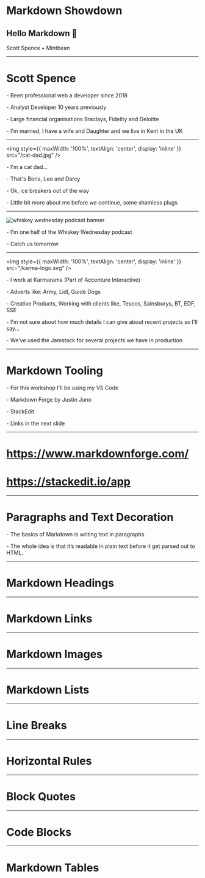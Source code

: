 <SlidePage>
    
<Cover>

# Markdown Showdown

## Hello Markdown 👋

Scott Spence • Mintbean

</Cover>

---

# Scott Spence

<SpeakerNotes>
  <p>- Been professional web a developer since 2018</p>
  <p>- Analyst Developer 10 years previously</p>
  <p>
    - Large financial organisations Braclays, Fidelity and Deloitte
  </p>
  <p>
    - I'm married, I have a wife and Daughter and we live in Kent in
    the UK
  </p>
</SpeakerNotes>

---

<img
  style={{ maxWidth: '100%', textAlign: 'center', display: 'inline' }}
  src="/cat-dad.jpg"
/>

<SpeakerNotes>
  <p>- I'm a cat dad...</p>
  <p>- That's Boris, Leo and Darcy</p>
  <p>- Ok, ice breakers out of the way</p>
  <p>
    - Little bit more about me before we continue, some shamless plugs
  </p>
</SpeakerNotes>

---

<img
  alt="whiskey wednesday podcast banner"
  src="/wsky-wednesday.jpg"
/>

<SpeakerNotes>
  <p>- I'm one half of the Whiskey Wednesday podcast</p>
  <p>- Catch us tomorrow </p>
</SpeakerNotes>

---

<img
  style={{ maxWidth: '100%', textAlign: 'center', display: 'inline' }}
  src="/karma-logo.svg"
/>

<SpeakerNotes>
  <p>- I work at Karmarama (Part of Accenture Interactive)</p>
  <p>- Adverts like: Army, Lidl, Guide Dogs</p>
  <p>
    - Creative Products, Working with clients like, Tescos,
    Sainsburys, BT, EDF, SSE
  </p>
  <p>
    - I'm not sure about how much details I can give about recent
    projects so I'll say...
  </p>
  <p>
    - We've used the Jamstack for several projects we have in
    production
  </p>
</SpeakerNotes>

---

# Markdown Tooling

<SpeakerNotes>
  <p>- For this workshop I'll be using my VS Code</p>
  <p>- Markdown Forge by Justin Juno </p>
  <p>- StackEdit</p>
  <p>- Links in the next slide</p>
</SpeakerNotes>

---

# https://www.markdownforge.com/

# https://stackedit.io/app

---

# Paragraphs and Text Decoration

<SpeakerNotes>
  <p>- The basics of Markdown is writing text in paragraphs. </p>
  <p>
    - The whole idea is that it’s readable in plain text before it get
    parsed out to HTML.
  </p>
</SpeakerNotes>

---

# Markdown Headings

---

# Markdown Links

---

# Markdown Images

---

# Markdown Lists

---

# Line Breaks

---

# Horizontal Rules

---

# Block Quotes

---

# Code Blocks

---

# Markdown Tables

</SlidePage>
